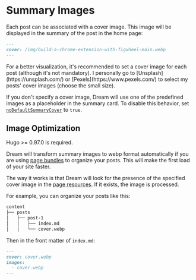 
# Summary Images

Each post can be associated with a cover image. This image will be displayed in the summary of the post in the home page:

```md
---
cover: /img/build-a-chrome-extension-with-figwheel-main.webp
---
```

<Callout type="info">
  For a better visualization, it's recommended to set a cover image for each post (although it's not mandatory). I
  personally go to [Unsplash](https://unsplash.com/) or [Pexels](https://www.pexels.com/) to select my posts' cover
  images (choose the small size).

  If you don't specify a cover image, Dream will use one of the predefined images as a placeholder in the summary card.
  To disable this behavior, set [`noDefaultSummaryCover`](./params-configurations.mdx#nodefaultsummarycover) to `true`.
</Callout>

## Image Optimization

<Callout>
Hugo >= 0.97.0 is required.
</Callout>

Dream will transform summary images to webp format automatically if you are using
[page bundles](https://gohugo.io/content-management/page-bundles/) to organize your posts.
This will make the first load of your site faster.

The way it works is that Dream will look for the presence of the specified cover image
in the [page resources](https://gohugo.io/content-management/page-resources/).
If it exists, the image is processed.

For example, you can organize your posts like this:

```txt
content
├── posts
│   ├── post-1
│   │   ├── index.md
│   │   └── cover.webp
```

Then in the front matter of `index.md`:

```md
---
cover: cover.webp
images:
  - cover.webp
---
```
